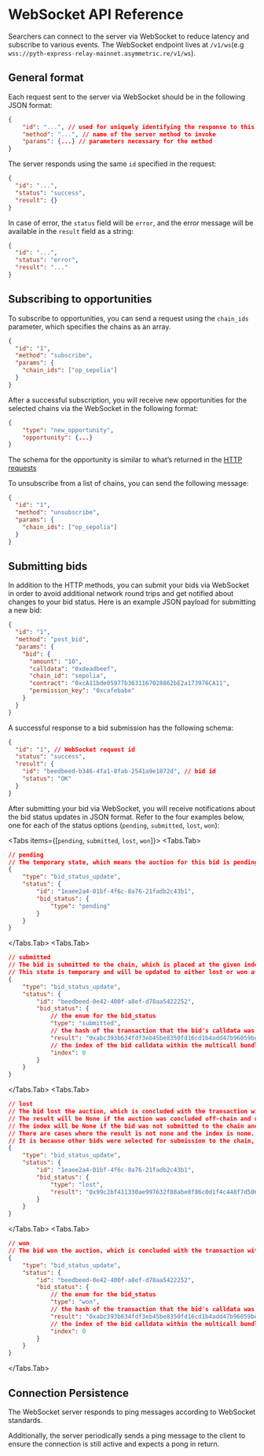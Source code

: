 
# WebSocket API Reference

Searchers can connect to the server via WebSocket to reduce latency and subscribe to various events.
The WebSocket endpoint lives at `/v1/ws`(e.g `wss://pyth-express-relay-mainnet.asymmetric.re/v1/ws`).

## General format

Each request sent to the server via WebSocket should be in the following JSON format:

```json copy
{
	"id": "...", // used for uniquely identifying the response to this request
	"method": "...", // name of the server method to invoke
	"params": {...} // parameters necessary for the method
}
```

The server responds using the same `id` specified in the request:

```json
{
  "id": "...",
  "status": "success",
  "result": {}
}
```

In case of error, the `status` field will be `error`, and the error message will be available in the `result` field as a string:

```json
{
  "id": "...",
  "status": "error",
  "result": "..."
}
```

## Subscribing to opportunities

To subscribe to opportunities, you can send a request using the `chain_ids` parameter, which specifies the chains as an array.

```json
{
  "id": "1",
  "method": "subscribe",
  "params": {
    "chain_ids": ["op_sepolia"]
  }
}
```

After a successful subscription, you will receive new opportunities for the selected chains via the WebSocket in the following format:

```json
{
	"type": "new_opportunity",
	"opportunity": {...}
}
```

The schema for the opportunity is similar to what’s returned in the [HTTP requests](https://pyth-express-relay-mainnet.asymmetric.re/docs#tag/opportunity/operation/get_opportunities)

To unsubscribe from a list of chains, you can send the following message:

```json copy
{
  "id": "1",
  "method": "unsubscribe",
  "params": {
    "chain_ids": ["op_sepolia"]
  }
}
```

## Submitting bids

In addition to the HTTP methods, you can submit your bids via WebSocket in order to avoid additional network round trips and get notified about changes to your bid status.
Here is an example JSON payload for submitting a new bid:

```json copy
{
  "id": "1",
  "method": "post_bid",
  "params": {
    "bid": {
      "amount": "10",
      "calldata": "0xdeadbeef",
      "chain_id": "sepolia",
      "contract": "0xcA11bde05977b3631167028862bE2a173976CA11",
      "permission_key": "0xcafebabe"
    }
  }
}
```

A successful response to a bid submission has the following schema:

```json
{
  "id": "1", // WebSocket request id
  "status": "success",
  "result": {
    "id": "beedbeed-b346-4fa1-8fab-2541a9e1872d", // bid id
    "status": "OK"
  }
}
```

After submitting your bid via WebSocket, you will receive notifications about the bid status updates in JSON format.
Refer to the four examples below, one for each of the status options (`pending`, `submitted`, `lost`, `won`):

<Tabs items={[`pending`, `submitted`, `lost`, `won`]}>
<Tabs.Tab>
```json
// pending
// The temporary state, which means the auction for this bid is pending
{
	"type": "bid_status_update",
	"status": {
		"id": "1eaee2a4-01bf-4f6c-8a76-21fadb2c43b1",
		"bid_status": {
			"type": "pending"
		}
	}
}
```
</Tabs.Tab>
<Tabs.Tab>
```json
// submitted
// The bid is submitted to the chain, which is placed at the given index of the transaction with the given hash
// This state is temporary and will be updated to either lost or won after the conclusion of the auction
{
	"type": "bid_status_update",
	"status": {
		"id": "beedbeed-0e42-400f-a8ef-d78aa5422252",
		"bid_status": {
			// the enum for the bid_status
			"type": "submitted",
			// the hash of the transaction that the bid's calldata was included in
			"result": "0xabc393b634fdf3eb45be8350fd16cd1b4add47b96059beacc1d8c20e51d75ec3",
			// the index of the bid calldata within the multicall bundle for the above transaction
			"index": 0
		}
	}
}
```
</Tabs.Tab>
<Tabs.Tab>
```json
// lost
// The bid lost the auction, which is concluded with the transaction with the given hash and index
// The result will be None if the auction was concluded off-chain and no auction was submitted to the chain
// The index will be None if the bid was not submitted to the chain and lost the auction by off-chain calculation
// There are cases where the result is not none and the index is none.
// It is because other bids were selected for submission to the chain, but not this one.
{
	"type": "bid_status_update",
	"status": {
		"id": "1eaee2a4-01bf-4f6c-8a76-21fadb2c43b1",
		"bid_status": {
			"type": "lost",
			"result": "0x99c2bf411330ae997632f88abe8f86c0d1f4c448f7d5061319d23814a0fb1135"
		}
	}
}
```
</Tabs.Tab>
<Tabs.Tab>
```json
// won
// The bid won the auction, which is concluded with the transaction with the given hash and index
{
	"type": "bid_status_update",
	"status": {
		"id": "beedbeed-0e42-400f-a8ef-d78aa5422252",
		"bid_status": {
			// the enum for the bid_status
			"type": "won",
			// the hash of the transaction that the bid's calldata was included in
			"result": "0xabc393b634fdf3eb45be8350fd16cd1b4add47b96059beacc1d8c20e51d75ec3",
			// the index of the bid calldata within the multicall bundle for the above transaction
			"index": 0
		}
	}
}
```
</Tabs.Tab>
</Tabs>

## Connection Persistence

The WebSocket server responds to ping messages according to WebSocket standards.

Additionally, the server periodically sends a ping message to the client to ensure the connection is still active and expects a pong in return.
